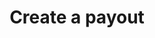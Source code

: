 ---
title: Create a payout
openapi: "/openapi/circle-apis.yaml POST /v1/businessAccount/payouts"
---